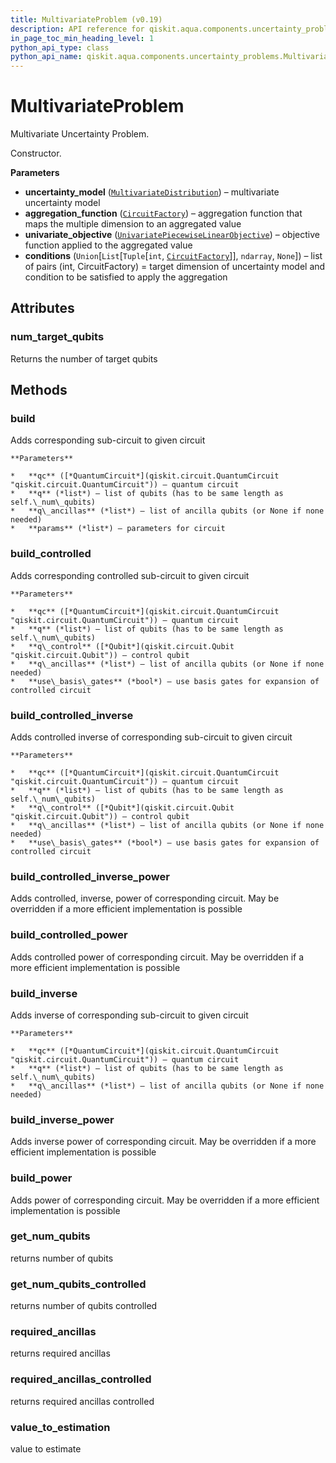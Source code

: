 ```yaml
---
title: MultivariateProblem (v0.19)
description: API reference for qiskit.aqua.components.uncertainty_problems.MultivariateProblem in qiskit v0.19
in_page_toc_min_heading_level: 1
python_api_type: class
python_api_name: qiskit.aqua.components.uncertainty_problems.MultivariateProblem
---
```


# MultivariateProblem

<Class id="qiskit.aqua.components.uncertainty_problems.MultivariateProblem" isDedicatedPage={true} github="https://github.com/qiskit-community/qiskit-aqua/tree/stable/0.7/qiskit/aqua/components/uncertainty_problems/multivariate_problem.py" signature="MultivariateProblem(uncertainty_model, aggregation_function, univariate_objective, conditions=None)" modifiers="class">
  Multivariate Uncertainty Problem.

  Constructor.

  **Parameters**

  *   **uncertainty\_model** ([`MultivariateDistribution`](qiskit.aqua.components.uncertainty_models.MultivariateDistribution "qiskit.aqua.components.uncertainty_models.multivariate_distribution.MultivariateDistribution")) – multivariate uncertainty model
  *   **aggregation\_function** ([`CircuitFactory`](qiskit.aqua.utils.CircuitFactory "qiskit.aqua.utils.circuit_factory.CircuitFactory")) – aggregation function that maps the multiple dimension to an aggregated value
  *   **univariate\_objective** ([`UnivariatePiecewiseLinearObjective`](qiskit.aqua.components.uncertainty_problems.UnivariatePiecewiseLinearObjective "qiskit.aqua.components.uncertainty_problems.univariate_piecewise_linear_objective.UnivariatePiecewiseLinearObjective")) – objective function applied to the aggregated value
  *   **conditions** (`Union`\[`List`\[`Tuple`\[`int`, [`CircuitFactory`](qiskit.aqua.utils.CircuitFactory "qiskit.aqua.utils.circuit_factory.CircuitFactory")]], `ndarray`, `None`]) – list of pairs (int, CircuitFactory) = target dimension of uncertainty model and condition to be satisfied to apply the aggregation

  ## Attributes

  <span id="multivariateproblem-num-target-qubits" />

  ### num\_target\_qubits

  <Attribute id="qiskit.aqua.components.uncertainty_problems.MultivariateProblem.num_target_qubits">
    Returns the number of target qubits
  </Attribute>

  ## Methods

  <span id="multivariateproblem-build" />

  ### build

  <Function id="qiskit.aqua.components.uncertainty_problems.MultivariateProblem.build" signature="MultivariateProblem.build(qc, q, q_ancillas=None, params=None)">
    Adds corresponding sub-circuit to given circuit

    **Parameters**

    *   **qc** ([*QuantumCircuit*](qiskit.circuit.QuantumCircuit "qiskit.circuit.QuantumCircuit")) – quantum circuit
    *   **q** (*list*) – list of qubits (has to be same length as self.\_num\_qubits)
    *   **q\_ancillas** (*list*) – list of ancilla qubits (or None if none needed)
    *   **params** (*list*) – parameters for circuit
  </Function>

  <span id="multivariateproblem-build-controlled" />

  ### build\_controlled

  <Function id="qiskit.aqua.components.uncertainty_problems.MultivariateProblem.build_controlled" signature="MultivariateProblem.build_controlled(qc, q, q_control, q_ancillas=None, use_basis_gates=True)">
    Adds corresponding controlled sub-circuit to given circuit

    **Parameters**

    *   **qc** ([*QuantumCircuit*](qiskit.circuit.QuantumCircuit "qiskit.circuit.QuantumCircuit")) – quantum circuit
    *   **q** (*list*) – list of qubits (has to be same length as self.\_num\_qubits)
    *   **q\_control** ([*Qubit*](qiskit.circuit.Qubit "qiskit.circuit.Qubit")) – control qubit
    *   **q\_ancillas** (*list*) – list of ancilla qubits (or None if none needed)
    *   **use\_basis\_gates** (*bool*) – use basis gates for expansion of controlled circuit
  </Function>

  <span id="multivariateproblem-build-controlled-inverse" />

  ### build\_controlled\_inverse

  <Function id="qiskit.aqua.components.uncertainty_problems.MultivariateProblem.build_controlled_inverse" signature="MultivariateProblem.build_controlled_inverse(qc, q, q_control, q_ancillas=None, use_basis_gates=True)">
    Adds controlled inverse of corresponding sub-circuit to given circuit

    **Parameters**

    *   **qc** ([*QuantumCircuit*](qiskit.circuit.QuantumCircuit "qiskit.circuit.QuantumCircuit")) – quantum circuit
    *   **q** (*list*) – list of qubits (has to be same length as self.\_num\_qubits)
    *   **q\_control** ([*Qubit*](qiskit.circuit.Qubit "qiskit.circuit.Qubit")) – control qubit
    *   **q\_ancillas** (*list*) – list of ancilla qubits (or None if none needed)
    *   **use\_basis\_gates** (*bool*) – use basis gates for expansion of controlled circuit
  </Function>

  <span id="multivariateproblem-build-controlled-inverse-power" />

  ### build\_controlled\_inverse\_power

  <Function id="qiskit.aqua.components.uncertainty_problems.MultivariateProblem.build_controlled_inverse_power" signature="MultivariateProblem.build_controlled_inverse_power(qc, q, q_control, power, q_ancillas=None, use_basis_gates=True)">
    Adds controlled, inverse, power of corresponding circuit. May be overridden if a more efficient implementation is possible
  </Function>

  <span id="multivariateproblem-build-controlled-power" />

  ### build\_controlled\_power

  <Function id="qiskit.aqua.components.uncertainty_problems.MultivariateProblem.build_controlled_power" signature="MultivariateProblem.build_controlled_power(qc, q, q_control, power, q_ancillas=None, use_basis_gates=True)">
    Adds controlled power of corresponding circuit. May be overridden if a more efficient implementation is possible
  </Function>

  <span id="multivariateproblem-build-inverse" />

  ### build\_inverse

  <Function id="qiskit.aqua.components.uncertainty_problems.MultivariateProblem.build_inverse" signature="MultivariateProblem.build_inverse(qc, q, q_ancillas=None)">
    Adds inverse of corresponding sub-circuit to given circuit

    **Parameters**

    *   **qc** ([*QuantumCircuit*](qiskit.circuit.QuantumCircuit "qiskit.circuit.QuantumCircuit")) – quantum circuit
    *   **q** (*list*) – list of qubits (has to be same length as self.\_num\_qubits)
    *   **q\_ancillas** (*list*) – list of ancilla qubits (or None if none needed)
  </Function>

  <span id="multivariateproblem-build-inverse-power" />

  ### build\_inverse\_power

  <Function id="qiskit.aqua.components.uncertainty_problems.MultivariateProblem.build_inverse_power" signature="MultivariateProblem.build_inverse_power(qc, q, power, q_ancillas=None)">
    Adds inverse power of corresponding circuit. May be overridden if a more efficient implementation is possible
  </Function>

  <span id="multivariateproblem-build-power" />

  ### build\_power

  <Function id="qiskit.aqua.components.uncertainty_problems.MultivariateProblem.build_power" signature="MultivariateProblem.build_power(qc, q, power, q_ancillas=None)">
    Adds power of corresponding circuit. May be overridden if a more efficient implementation is possible
  </Function>

  <span id="multivariateproblem-get-num-qubits" />

  ### get\_num\_qubits

  <Function id="qiskit.aqua.components.uncertainty_problems.MultivariateProblem.get_num_qubits" signature="MultivariateProblem.get_num_qubits()">
    returns number of qubits
  </Function>

  <span id="multivariateproblem-get-num-qubits-controlled" />

  ### get\_num\_qubits\_controlled

  <Function id="qiskit.aqua.components.uncertainty_problems.MultivariateProblem.get_num_qubits_controlled" signature="MultivariateProblem.get_num_qubits_controlled()">
    returns number of qubits controlled
  </Function>

  <span id="multivariateproblem-required-ancillas" />

  ### required\_ancillas

  <Function id="qiskit.aqua.components.uncertainty_problems.MultivariateProblem.required_ancillas" signature="MultivariateProblem.required_ancillas()">
    returns required ancillas
  </Function>

  <span id="multivariateproblem-required-ancillas-controlled" />

  ### required\_ancillas\_controlled

  <Function id="qiskit.aqua.components.uncertainty_problems.MultivariateProblem.required_ancillas_controlled" signature="MultivariateProblem.required_ancillas_controlled()">
    returns required ancillas controlled
  </Function>

  <span id="multivariateproblem-value-to-estimation" />

  ### value\_to\_estimation

  <Function id="qiskit.aqua.components.uncertainty_problems.MultivariateProblem.value_to_estimation" signature="MultivariateProblem.value_to_estimation(value)">
    value to estimate
  </Function>
</Class>

